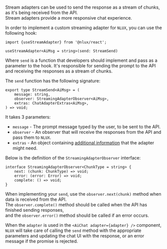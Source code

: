 Stream adapters can be used to send the response as a stream of chunks, as it's being received from the API.<br />
Stream adapters provide a more responsive chat experience.

In order to implement a custom streaming adapter for `NLUX`, you can use the following hook:

```tsx
import {useStreamAdapter} from '@nlux/react';
```

```tsx
useStreamAdapter<AiMsg = string>(send: StreamSend)
```

Where `send` is a function that developers should implement and pass as a parameter to the hook. It's responsible for
sending the prompt to the API and receiving the responses as a stream of chunks.

The `send` function has the following signature:

```tsx
export type StreamSend<AiMsg> = (
    message: string,
    observer: StreamingAdapterObserver<AiMsg>,
    extras: ChatAdapterExtras<AiMsg>,
) => void;
```

It takes 3 parameters:

* `message` - The prompt message typed by the user, to be sent to the API.
* `observer` - An observer that will receive the responses from the API and pass them to `NLUX`.
* `extras` - An object containing [additional information](#adapter-extras) that the adapter might need.

Below is the definition of the `StreamingAdapterObserver` interface:

```tsx
interface StreamingAdapterObserver<ChunkType = string> {
    next: (chunk: ChunkType) => void;
    error: (error: Error) => void;
    complete: () => void;
}
```

When implementing your `send`, use the `observer.next(chunk)` method when data is received from the API.<br />
The `observer.complete()` method should be called when the API has finished sending responses,<br />
and the `observer.error()` method should be called if an error occurs.

When the `adapter` is used in the `<AiChat adapter={adapter} />` component, `NLUX` will take care of calling the
`send` method with the appropriate parameters and updating the chat UI with the response, or an error message if the
promise is rejected.
